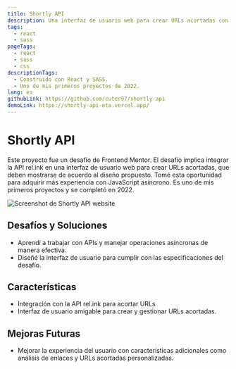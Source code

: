 ```yaml
---
title: Shortly API
description: Una interfaz de usuario web para crear URLs acortadas con la API de rel.ink.
tags:
  - react
  - sass
pageTags:
  - react
  - sass
  - css
descriptionTags:
  - Construido con React y SASS.
  - Uno de mis primeros proyectos de 2022.
lang: es
githubLink: https://github.com/cuter97/shortly-api
demoLink: https://shortly-api-eta.vercel.app/
---
```


# Shortly API

Este proyecto fue un desafío de Frontend Mentor. El desafío implica integrar la API rel.ink en una interfaz de usuario web para crear URLs acortadas, que deben mostrarse de acuerdo al diseño propuesto. Tomé esta oportunidad para adquirir más experiencia con JavaScript asíncrono. Es uno de mis primeros proyectos y se completó en 2022.

![Screenshot de Shortly API website](/img/img-3.webp)

## Desafíos y Soluciones

- Aprendí a trabajar con APIs y manejar operaciones asíncronas de manera efectiva.
- Diseñé la interfaz de usuario para cumplir con las especificaciones del desafío.

## Características

- Integración con la API rel.ink para acortar URLs
- Interfaz de usuario amigable para crear y gestionar URLs acortadas.

## Mejoras Futuras

- Mejorar la experiencia del usuario con características adicionales como análisis de enlaces y URLs acortadas personalizadas.
